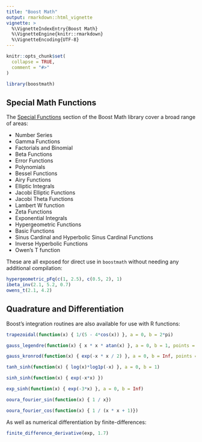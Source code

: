 ```yaml
---
title: "Boost Math"
output: rmarkdown::html_vignette
vignette: >
  %\VignetteIndexEntry{Boost Math}
  %\VignetteEngine{knitr::rmarkdown}
  %\VignetteEncoding{UTF-8}
---
```


```r
knitr::opts_chunk$set(
  collapse = TRUE,
  comment = "#>"
)
```

```r
library(boostmath)
```

## Special Math Functions

The [Special Functions](https://www.boost.org/doc/libs/1_85_0/libs/math/doc/html/special.html) section of the Boost Math library cover a broad range of areas:

  - Number Series
  - Gamma Functions
  - Factorials and Binomial
  - Beta Functions
  - Error Functions
  - Polynomials
  - Bessel Functions
  - Airy Functions
  - Elliptic Integrals
  - Jacobi Elliptic Functions
  - Jacobi Theta Functions
  - Lambert W function
  - Zeta Functions
  - Exponential Integrals
  - Hypergeometric Functions
  - Basic Functions
  - Sinus Cardinal and Hyperbolic Sinus Cardinal Functions
  - Inverse Hyperbolic Functions
  - Owen's T function

These are all exposed for direct use in `boostmath` without needing any additional compilation:

```r
hypergeometric_pFq(c(1, 2.5), c(0.5, 2), 1)
ibeta_inv(2.1, 5.2, 0.7)
owens_t(2.1, 4.2)
```

## Quadrature and Differentiation

Boost's integration routines are also available for use with R functions:

```r
trapezoidal(function(x) { 1/(5 - 4*cos(x)) }, a = 0, b = 2*pi)

gauss_legendre(function(x) { x * x * atan(x) }, a = 0, b = 1, points = 20)

gauss_kronrod(function(x) { exp(-x * x / 2) }, a = 0, b = Inf, points = 15)

tanh_sinh(function(x) { log(x)*log1p(-x) }, a = 0, b = 1)

sinh_sinh(function(x) { exp(-x*x) })

exp_sinh(function(x) { exp(-3*x) }, a = 0, b = Inf)

ooura_fourier_sin(function(x) { 1 / x})

ooura_fourier_cos(function(x) { 1 / (x * x + 1)})
```

As well as numerical differentiation by finite-differences:

```r
finite_difference_derivative(exp, 1.7)
```

